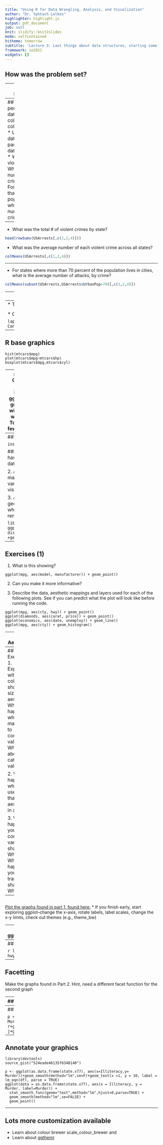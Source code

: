 ```yaml
---
title: "Using R for Data Wrangling, Analysis, and Visualization"
author: "Dr. Yphtach Lelkes"
highlighter: highlight.js
output: pdf_document
job: null
knit: slidify::knit2slides
mode: selfcontained
hitheme: tomorrow
subtitle: 'Lecture 3: Last things about data structures, starting some graphics'
framework: io2012
widgets: []
---
```

## How was the problem set?

---
## Today
1. Lists
2. Starting with graphs

---
## Various functions you perform on the entire dataset (or subsets)
* colSums(), rowSums(), colMeans(), rowMeans()
* Use the USArrests dataset in the datasets package data(datasets::USArrests). 
* What was the total # of violent crimes by state?
* What was the average number of each violent crime across all states?
* For states where more than 70 percent of the population lives in cities, what is the average number of attacks, by crime?

---
* What was the total # of violent crimes by state?
```r
head(rowSums(USArrests[,c(1,2,4)]))
```

* What was the average number of each violent crime across all states?
```r
colMeans(USArrests[,c(1,2,4)])
```

---

* For states where more than 70 percent of the population lives in cities, what is the average number of attacks, by crime?

```r
colMeans(subset(USArrests,USArrests$UrbanPop>70)[,c(1,2,4)])
```


---
## Lists

* A list is a type of object that can hold any other object
```
newlist <- list(mtcars,letters,6)
newlist[[2]]
```
* Index or subset within a list
```
newlist[[1]][,6]
```
* Will become much more useful down the road. 

---
* Try the following:
  * Run the following code:
  
  <sub>
  ```
 listexample <-  
 list(experiment1=data.frame(condition=c("Control","Treat"),score=rnorm(100)),
 experiment2=data.frame(condition=c("Control","Treat"),score=rnorm(100)),
 experiment3=data.frame(condition=c("Control","Treat"),score=rnorm(100)))
  ```
  </sub>
  
  * Generate the mean score for each dataset
  * When you're done try the following:
  
  ```
lapply(listexample,function(x)c(Treatment=mean(subset(x,condition=="Treat")$score),
Control=mean(subset(x,condition=="Control")$score)))
    ```

---
## R base graphics
```
hist(mtcars$mpg)
plot(mtcars$mpg~mtcars$hp)
boxplot(mtcars$mpg,mtcars$cyl)
```

---
## R base graphics
* Generally ugly
* Enter Hadley Wickham
* ![Hadley Wickham](http://www.statistics.rice.edu/uploadedImages/Faculty/hadley-rice%201.JPG)
* ggplot2: The grammar of graphics
* Easy to start with, but you can end up with complex figures. 
* Today will do part 1. In a few weeks we'll do part 2. 

---
## ggplot2

```
install.packages(ggplot2)
```

### Every ggplot2 object has three components
1. data,

2. A set of aesthetic mappings between variables in the data and visual properties, and

3. At least one geom, geometric object (or later), which describes how to render each observation.

```
library(ggplot2)
ggplot(mpg, aes(x = displ, y = hwy)) +geom_point()
```

---
## Exercises (1)
1. What is this showing? 
```
ggplot(mpg, aes(model, manufacturer)) + geom_point() 
```
2. Can you make it more informative?

3. Describe the data, aesthetic mappings and layers used for each of the following plots. See if you can predict what the plot will look like before running the code.

```
ggplot(mpg, aes(cty, hwy)) + geom_point()
ggplot(diamonds, aes(carat, price)) + geom_point()
ggplot(economics, aes(date, unemploy)) + geom_line()
ggplot(mpg, aes(cty)) + geom_histogram()
```

---
## Aesthetics

```
aes(displ, hwy, colour = class)
aes(displ, hwy, shape = drv)
aes(displ, hwy, size = cyl)
```

```
ggplot(mpg, aes(displ, cty)) + 
  geom_point()
ggplot(mpg, aes(displ, cty, colour = class)) + 
  geom_point()
ggplot(mpg, aes(displ, cty)) +  geom_point(color="blue")
```

---
## Exercises
1. Experiment with the colour, shape and size aesthetics. What happens when you map them to continuous values? What about categorical values? 

2. What happens when you use more than one aesthetic in a plot?

3. What happens if you map a continuous variable to shape? Why? What happens if you map trans to shape? Why?

---
##
[Plot the graphs found in part 1, found here:](https://github.com/ylelkes/R_wav/blob/master/Week2-a/makethesegraphs.pdf)
* If you finish early, start exploring ggplot--change the x-axis, rotate labels, label scales, change the x-y limits, check out themes (e.g., theme_bw)

---
## Saving your graphs
* ggsave(filename="x.pdf",width=8,height=8)

* ggsave(filename="x.png",width=8,height=8)

* etc



---
## Facetting :Tables of graphics

```r
library(ggplot2)
ggplot(mpg, aes(displ, hwy)) + geom_point() +facet_wrap(~class)
```

---
## Facetting 
Make the graphs found in Part 2. Hint, need a different facet function for the second graph


---
## Plotting errors

* In most plots, we want to display uncertainty
* Here need to display a xmin and xmax OR a ymin and a ymax within the geom

```r
df <- data.frame(
  trt = factor(c(1, 1, 2, 2)), 
  resp = c(1, 5, 3, 4), 
  group = factor(c(1, 2, 1, 2)), 
  se = c(0.1, 0.3, 0.3, 0.2)
)
limits <- aes(ymax = resp + se, ymin=resp - se)

p <- ggplot(df, aes(colour=group, y=resp, x=trt))
p + geom_line(aes(group=group)) + geom_errorbar(limits, width=0.2)    
```

* Work on part 3 in the graphs section.

---
## Building a plot layer by layer

```
p <- ggplot(as.data.frame(state.x77), aes(Illiteracy, Murder))
p
r <- p+geom_point()
r
j <- r+geom_smooth(method="lm")
j
j+geom_text(aes(label=rownames(as.data.frame(state.x77))))
```

---
## Annotate your graphics

```
library(devtools)
source_gist("524eade46135f6348140")

p <- ggplot(as.data.frame(state.x77), aes(x=Illiteracy,y= Murder))+geom_smooth(method="lm",se=F)+geom_text(x =1, y = 10, label = lm_eqn(df), parse = TRUE)
ggplot(data = as.data.frame(state.x77), aes(x = Illiteracy, y = Murder, label=Murder)) +
  stat_smooth_func(geom="text",method="lm",hjust=0,parse=TRUE) +
  geom_smooth(method="lm",se=FALSE) +
  geom_point() 

```

---
## Lots more customization available

* Learn about colour brewer scale_colour_brewer and 
* Learn about [ggthemr](https://github.com/cttobin/ggthemr)




